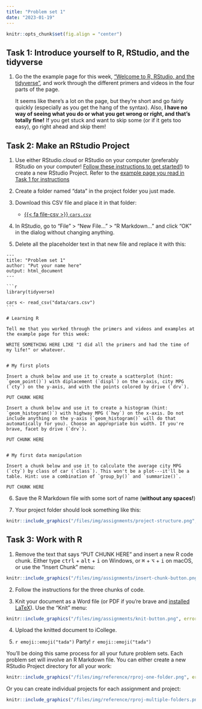 ```yaml
---
title: "Problem set 1"
date: "2023-01-19"
---
```


```r
knitr::opts_chunk$set(fig.align = "center")
```

## Task 1: Introduce yourself to R, RStudio, and the tidyverse

1. Go the the example page for this week, ["Welcome to R, RStudio, and the tidyverse"](/example/rstudio-tidyverse.qmd), and work through the different primers and videos in the four parts of the page.

    It seems like there's a lot on the page, but they're short and go fairly quickly (especially as you get the hang of the syntax). Also, **I have no way of seeing what you do or what you get wrong or right, and that's totally fine!** If you get stuck and want to skip some (or if it gets too easy), go right ahead and skip them!


## Task 2: Make an RStudio Project

1. Use either RStudio.cloud or RStudio on your computer (preferably RStudio on your computer! [Follow these instructions to get started!](/resource/install.qmd)) to create a new RStudio Project. Refer to the [example page you read in Task 1 for instructions](/example/rstudio-tidyverse.qmd#part-3-rstudio-projects)

2. Create a folder named "data" in the project folder you just made.

3. Download this CSV file and place it in that folder:

    - [{{< fa file-csv >}} `cars.csv`](/files/data/package_data/cars.csv)

4. In RStudio, go to "File" > "New File…" > "R Markdown…" and click "OK" in the dialog without changing anything.

5. Delete all the placeholder text in that new file and replace it with this:

````verbatim
---
title: "Problem set 1"
author: "Put your name here"
output: html_document
---

```r
library(tidyverse)

cars <- read_csv("data/cars.csv")
```

# Learning R

Tell me that you worked through the primers and videos and examples at the example page for this week:

WRITE SOMETHING HERE LIKE "I did all the primers and had the time of my life!" or whatever.


# My first plots

Insert a chunk below and use it to create a scatterplot (hint: `geom_point()`) with diplacement (`displ`) on the x-axis, city MPG (`cty`) on the y-axis, and with the points colored by drive (`drv`).

PUT CHUNK HERE

Insert a chunk below and use it to create a histogram (hint: `geom_histogram()`) with highway MPG (`hwy`) on the x-axis. Do not include anything on the y-axis (`geom_histogram()` will do that automatically for you). Choose an appropriate bin width. If you're brave, facet by drive (`drv`).

PUT CHUNK HERE


# My first data manipulation

Insert a chunk below and use it to calculate the average city MPG (`cty`) by class of car (`class`). This won't be a plot---it'll be a table. Hint: use a combination of `group_by()` and `summarize()`.

PUT CHUNK HERE
````

6. Save the R Markdown file with some sort of name (**without any spaces!**)

7. Your project folder should look something like this:

```r
knitr::include_graphics("/files/img/assignments/project-structure.png", error = FALSE)
```


## Task 3: Work with R

1. Remove the text that says "PUT CHUNK HERE" and insert a new R code chunk. Either type <kbd>ctrl</kbd> + <kbd>alt</kbd> + <kbd>i</kbd> on Windows, or <kbd>⌘</kbd> + <kbd>⌥</kbd> + <kbd>i</kbd> on macOS, or use the "Insert Chunk" menu:

```r
knitr::include_graphics("/files/img/assignments/insert-chunk-button.png", error = FALSE)
```

2. Follow the instructions for the three chunks of code.

3. Knit your document as a Word file (or PDF if you're brave and [installed LaTeX](/resource/install.qmd#install-tinytex)). Use the "Knit" menu:

```r
knitr::include_graphics("/files/img/assignments/knit-button.png", error = FALSE)
```

4. Upload the knitted document to iCollege.

5. `r emoji::emoji("tada")` Party! `r emoji::emoji("tada")`


:::{.callout-tip}

You'll be doing this same process for all your future problem sets. Each problem set will involve an R Markdown file. You can either create a new RStudio Project directory for all your work:

```r
knitr::include_graphics("/files/img/reference/rproj-one-folder.png", error = FALSE)
```

Or you can create individual projects for each assignment and project:

```r
knitr::include_graphics("/files/img/reference/rproj-multiple-folders.png", error = FALSE)
```

:::
